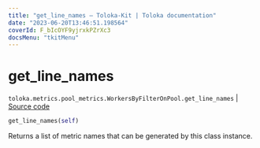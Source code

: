 ```yaml
---
title: "get_line_names — Toloka-Kit | Toloka documentation"
date: "2023-06-20T13:46:51.198564"
coverId: F_bIcOYF9yjrxkPZrXc3
docsMenu: "tkitMenu"
---
```


# get_line_names

`toloka.metrics.pool_metrics.WorkersByFilterOnPool.get_line_names` | [Source code](https://github.com/Toloka/toloka-kit/blob/v1.2.0/src/metrics/pool_metrics.py#L425)

```python
get_line_names(self)
```

Returns a list of metric names that can be generated by this class instance.